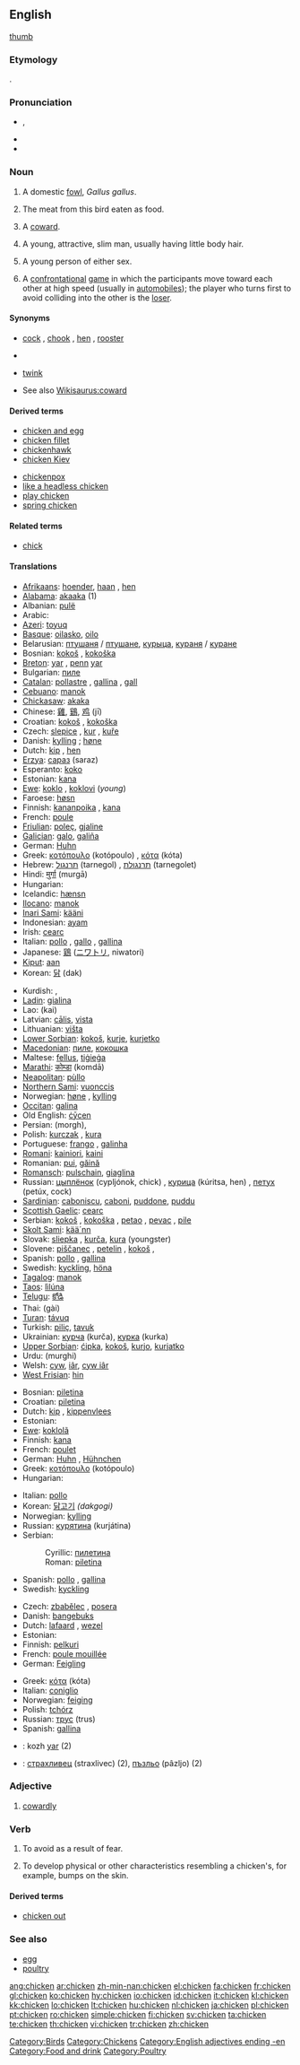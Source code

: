 ==English==
{{wikipedia}}
{{wikispecies|Gallus gallus}}
{{commons|Gallus gallus}}
[[image:Chicken portrait.jpg|thumb]]

===Etymology===
{{etyl|ang}} {{term|cycen|ċȳcen|lang=ang}}.

===Pronunciation===
* {{a|UK}} {{IPA|/'tʃɪk.ɪn/}}, {{SAMPA|/"tSIkIn/}}
* {{audio|en-us-chicken.ogg|Audio (US)}}
* {{rhymes|ɪkɪn}}

===Noun===
{{en-noun|s|-}}

# {{countable}} A domestic [[fowl]], ''Gallus gallus''.
# {{uncountable}} The meat from this bird eaten as food.
# {{context|countable|slang}} A [[coward]].
# {{countable|gay slang}} A young, attractive, slim man, usually having little body hair.
# {{context|countable|slang}} A young person of either sex.
# A [[confrontational]] [[game]] in which the participants move toward each other at high speed (usually in [[automobile]]s); the player who turns first to avoid colliding into the other is the [[loser]].

====Synonyms====
* {{sense|bird}} [[cock]] {{qualifier|male only}}, [[chook]] {{qualifier|Australia}}, [[hen]] {{qualifier|female only}}, [[rooster]] {{qualifier|male only}}
* {{sense|coward}}
* {{sense|young, attractive, slim man}} [[twink]]
* See also [[Wikisaurus:coward]]

====Derived terms====
{{rel-top|terms derived from chicken (noun)}}
* [[chicken and egg]]
* [[chicken fillet]]
* [[chickenhawk]]
* [[chicken Kiev]]
{{rel-mid}}
* [[chickenpox]]
* [[like a headless chicken]]
* [[play chicken]]
* [[spring chicken]]
{{rel-bottom}}

====Related terms====
* [[chick]]

====Translations====

{{trans-top|bird}}
* [[Afrikaans]]: [[hoender]], [[haan]] {{m}}, [[hen]] {{f}}
* [[Alabama]]: [[akaaka]] (1)
* Albanian: [[pulë]]
* Arabic: {{Arab|[[دجاج]]}}
* [[Azeri]]: [[toyuq]]
* [[Basque]]: [[oilasko]], [[oilo]]
* Belarusian: [[птушаня]] / [[птушане]], [[курыца]], [[кураня]] / [[куране]]
* Bosnian: [[kokoš#Bosnian|kokoš]] {{f}}, [[kokoška#Bosnian|kokoška]] {{f}}
* [[Breton]]: [[yar]] {{f}}, [[penn]] [[yar]] {{m}}
* Bulgarian: [[пиле]] {{n}}
* [[Catalan]]: [[pollastre]] {{m}}, [[gallina]] {{f}}, [[gall]] {{m}}
* [[Cebuano]]: [[manok]]
* [[Chickasaw]]: [[akaka]]
* Chinese: [[雞]], [[鷄]], [[鸡]] (jī)
* Croatian: [[kokoš#Croatian|kokoš]] {{f}}, [[kokoška#Croatian|kokoška]] {{f}}
* Czech: [[slepice]] {{f}},  [[kur]] {{m}}, [[kuře]] {{n}} {{italbrac|young}}
* Danish: [[kylling]] {{c}}; [[høne]] {{c}}
* Dutch: [[kip#Dutch|kip]] {{f}}, [[hen#Dutch|hen]] {{f}}
* [[Erzya]]: [[сараз]] (saraz)
* Esperanto: [[koko]]
* Estonian: [[kana]]
* [[Ewe]]: [[koklo]] {{n}}, [[koklovi]] {{n}} (''young'')
* Faroese: [[høsn]]
* Finnish: [[kananpoika]] {{italbrac|young}}, [[kana]] {{italbrac|female}}
* French: [[poule]] {{f}}
* [[Friulian]]: [[poleç]], [[gjaline]]
* [[Galician]]: [[galo]], [[galiña]]
* German: [[Huhn]] {{n}}
* Greek: [[κοτόπουλο]] (kotópoulo) {{n}}, [[κότα]] (kóta) {{f}}
* Hebrew: [[תרנגול]] (tarnegol) {{m}}, [[תרנגולת]] (tarnegolet) {{f}}
* Hindi: [[मुर्गा]] (murgā)
* Hungarian: {{t|hu|csirke}}
* Icelandic: [[hænsn]]
* [[Ilocano]]: [[manok]]
* [[Inari Sami]]: [[kääni]]
* Indonesian: [[ayam]]
* Irish: [[cearc]]
* Italian: [[pollo]] {{m}}, [[gallo]] {{m}}, [[gallina]] {{f}}
* Japanese: [[鶏]] ([[ニワトリ]], niwatori)
* [[Kiput]]: [[aan]]
* Korean: [[닭]] (dak)
{{trans-mid}}
* Kurdish: {{KUchar|[[مریشک]]}}, {{KUchar|[[مامر]]}}
* [[Ladin]]: [[gialina]]
* Lao: {{Laoo|[[ໄກ່]]}} (kai)
* Latvian: [[cālis]], [[vista#Latvian|vista]]
* Lithuanian: [[višta]]
* [[Lower Sorbian]]: [[kokoš]], [[kurje]], [[kurjetko]]
* [[Macedonian]]: [[пиле]], [[кокошка]]
* Maltese: [[fellus]], [[tiġieġa]]
* [[Marathi]]: [[कोम्डा]] (komdā)
* [[Neapolitan]]: [[pùllo]]
* [[Northern Sami]]: [[vuonccis]]
* Norwegian: [[høne]] {{f}}, [[kylling]] {{m}}
* [[Occitan]]: [[galina]]
* Old English: [[cycen|ċȳcen]] {{n}}
* Persian: {{fa-Arab|[[مرغ]]}} (morgh), {{fa-Arab|[[جوجه]]}}
* Polish: [[kurczak]] {{m}}, [[kura]] {{f}}
* Portuguese: [[frango]] {{m}}, [[galinha]] {{f}}
* [[Romani]]: [[kainiori]], [[kaini]] {{f}}
* Romanian: [[pui]], [[găină]] {{f}}
* [[Romansch]]: [[pulschain]], [[giaglina]]
* Russian: [[цыплёнок]] (cypljónok, chick) {{m}}, [[курица]] (kúritsa, hen) {{f}}, [[петух]] (petúx, cock) {{m}}
* [[Sardinian]]: [[caboniscu]], [[caboni]], [[puddone]], [[puddu]]
* [[Scottish Gaelic]]: [[cearc]]
* Serbian: [[kokoš#Serbian|kokoš]] {{f}}, [[kokoška#Serbian|kokoška]] {{f}}, [[petao]] {{m}}, [[pevac]] {{m}}, [[pile]] {{n}}
* [[Skolt Sami]]: [[kää´nn]]
* Slovak: [[sliepka]] {{f}}, [[kurča]], [[kura]] {{n}} (youngster)
* Slovene: [[piščanec]] {{m}}, [[petelin]] {{m}} {{italbrac|male}}, [[kokoš]] {{f}} {{italbrac|female}},
* Spanish: [[pollo]] {{m}}, [[gallina]] {{f}}
* Swedish: [[kyckling]], [[höna]]
* [[Tagalog]]: [[manok]]
* [[Taos]]: [[lìlúna]]
* [[Telugu]]: [[కోడి]]
* Thai: {{Thai|[[ไก่]]}} (gài)
* [[Turan]]: [[távuq]]
* Turkish: [[piliç]], [[tavuk]]
* Ukrainian: [[курча]] (kurča), [[курка]] (kurka)
* [[Upper Sorbian]]: [[ćipka]], [[kokoš]], [[kurjo]], [[kurjatko]]
* Urdu: {{ur-Arab|[[مرغى]]}} (murghi)
* Welsh: [[cyw]], [[iâr]], [[cyw iâr]]
* [[West Frisian]]: [[hin#West Frisian|hin]]
{{trans-bottom}}

{{trans-top|meat}}
* Bosnian: [[piletina#Bosnian|piletina]] {{f}}
* Croatian: [[piletina#Croatian|piletina]] {{f}}
* Dutch: [[kip]] {{f}}, [[kippenvlees]] {{n}}
* Estonian: {{t|et|kanaliha}}
* [[Ewe]]: [[koklolã]]
* Finnish: [[kana]]
* French: [[poulet]] {{m}}
* German: [[Huhn]] {{n}}, [[Hühnchen]] {{n}}
* Greek: [[κοτόπουλο]] (kotópoulo) {{n}}
* Hungarian: {{t|hu|csirkehús}}
{{trans-mid}}
* Italian: [[pollo]] {{m}}
* Korean: [[닭고기]] ''(dakgogi)''
* Norwegian: [[kylling]] {{m}}
* Russian: [[курятина]] (kurjátina) {{f}}
* Serbian:
*: Cyrillic: [[пилетина#Serbian|пилетина]] {{f}}
*: Roman: [[piletina#Serbian|piletina]] {{f}}
* Spanish: [[pollo]] {{m}}, [[gallina]] {{f}}
* Swedish: [[kyckling]] {{c}}
{{trans-bottom}}

{{trans-top|coward}}
* Czech: [[zbabělec]] {{m}}, [[posera]] {{m}}
* Danish: [[bangebuks]] {{c}}
* Dutch: [[lafaard#Dutch|lafaard]] {{m}}, [[wezel]] {{m}}
* Estonian: {{t|et|arg}}
* Finnish: [[pelkuri]]
* French: [[poule mouillée]] {{f}}
* German: [[Feigling]] {{m}}
{{trans-mid}}
* Greek: [[κότα]] (kóta) {{f}}
* Italian: [[coniglio]]  {{m}}
* Norwegian: [[feiging]] {{m}}
* Polish: [[tchórz]] {{m}}
* Russian: [[трус]] (trus) {{m}}
* Spanish: [[gallina]] {{f}}
{{trans-bottom}}

{{trans-see|young, attractive, slim man|twink}}

{{checktrans-top}}
* {{ttbc|Breton}}: kozh [[yar]] (2)
* {{ttbc|Bulgarian}}: [[страхливец]] (straxlivec) {{m}} (2), [[пъзльо]] (pâzljo) {{m}} (2)
{{trans-mid}}
{{trans-bottom}}

===Adjective===
{{en-adj}}

# [[cowardly]]

===Verb===
{{en-verb}}

# {{intransitive}} To avoid as a result of fear.
# {{intransitive}} To develop physical or other characteristics resembling a chicken's, for example, bumps on the skin.

====Derived terms====
* [[chicken out]]

===See also===
* [[egg]]
* [[poultry]]

[[Category:Birds]]
[[Category:Chickens]]
[[Category:English adjectives ending -en]]
[[Category:Food and drink]]
[[Category:Poultry]]

[[ang:chicken]]
[[ar:chicken]]
[[zh-min-nan:chicken]]
[[el:chicken]]
[[fa:chicken]]
[[fr:chicken]]
[[gl:chicken]]
[[ko:chicken]]
[[hy:chicken]]
[[io:chicken]]
[[id:chicken]]
[[it:chicken]]
[[kl:chicken]]
[[kk:chicken]]
[[lo:chicken]]
[[lt:chicken]]
[[hu:chicken]]
[[nl:chicken]]
[[ja:chicken]]
[[pl:chicken]]
[[pt:chicken]]
[[ro:chicken]]
[[simple:chicken]]
[[fi:chicken]]
[[sv:chicken]]
[[ta:chicken]]
[[te:chicken]]
[[th:chicken]]
[[vi:chicken]]
[[tr:chicken]]
[[zh:chicken]]